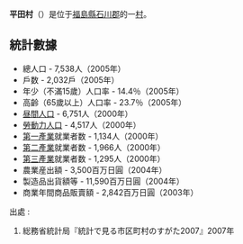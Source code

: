 {{unreferenced|time=2014-11-2}} 
{{Otheruses|平田邨|subject=日本地名|other=[[香港|香港]][[九龍|九龍]]一[[公共屋邨|公共屋邨]]}}
{{日本町村|
自治體名=平田|
町村=村|
圖像=[[File:ジュピアランドひらた_あじさい園1.jpg|240px]]|
圖像說明=[[雨水園地平田|雨水園地平田]][[森林公園|森林公園]]|
町村章=|
日文原名=平田村|
平假名=ひらたむら|
羅馬字拼音=Hirata-mura|
都道府縣=福島縣|
支廳=|
郡=石川郡|
編號=07503-5|
面積=93.53|
邊界未定=|
人口=7,309|
統計時間=2007年8月31日|
自治體=[[磐城市|磐城市]]、[[郡山市|郡山市]]、[[須賀川市|須賀川市]]、<br />[[玉川村|玉川村]]、[[石川町|石川町]]、[[古殿町|古殿町]]、<br />[[小野町|小野町]]|
樹=[[赤松|赤松]]|
花=[[蒲公英|蒲公英]]|
鳥=|
其他象徵物=|
其他象徵=|
郵遞區號=963-8205|
所在地=石川郡平田村大字永田字廣町34番地|
電話號碼=247-55-3111|
外部連結=http://www.vill.hirata.fukushima.jp/|
經度=|
緯度=|
地圖=|
註記=
}}
'''平田村'''（{{jpn|j=平田村|hg=ひらたむら|rm=Hirata mura|f=y}}）是位于[[福島縣|福島縣]][[石川郡|石川郡]]的一[[村|村]]。

== 統計數據 ==
*總人口 - 7,538人（2005年）
*戶数 - 2,032戶（2005年）
*年少（不滿15歲）人口率 - 14.4％（2005年）
*高齡（65歲以上）人口率 - 23.7％（2005年）
*[[昼間人口|昼間人口]] - 6,751人（2000年）
*[[勞動力調査|勞動力人口]] - 4,517人（2000年）
*[[第一產業|第一產業]]就業者数 - 1,134人（2000年）
*[[第二產業|第二產業]]就業者数 - 1,966人（2000年）
*[[第三產業|第三產業]]就業者数 - 1,295人（2000年） 
*農業産出額 - 3,500百万日圓（2004年）
*製造品出貨額等 - 11,590百万日圓（2004年）
*商業年間商品販賣額 - 2,842百万日圓（2003年）
; 出處 :
#総務省統計局『統計で見る市区町村のすがた2007』2007年
{{福島縣}}{{Authority control}}